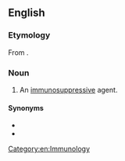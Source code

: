 ==English==

===Etymology===
From {{prefix|en|immuno|suppressor}}.

===Noun===
{{en-noun}}

# {{lb|en|immunology|pharmaceutical drug}} An [[immunosuppressive]] agent.

====Synonyms====
* {{l|en|immunosuppressive}}
* {{l|en|immunosuppressant}}

[[Category:en:Immunology]]